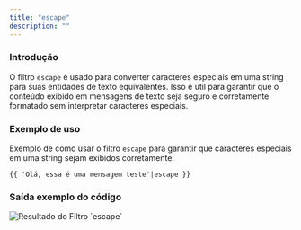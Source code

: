 ```yaml
---
title: "escape"
description: ""
---
```


### Introdução

O filtro `escape` é usado para converter caracteres especiais em uma string para suas entidades de texto equivalentes. Isso é útil para garantir que o conteúdo exibido em mensagens de texto seja seguro e corretamente formatado sem interpretar caracteres especiais.

### Exemplo de uso

Exemplo de como usar o filtro `escape` para garantir que caracteres especiais em uma string sejam exibidos corretamente:

```twig
{{ 'Olá, essa é uma mensagem teste'|escape }}
```

### Saída exemplo do código

<img src="/escape.png" alt="Resultado do Filtro `escape`" />
